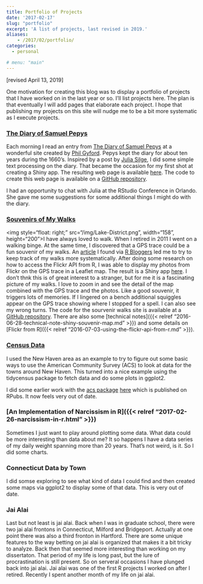 ```yaml
---
title: Portfolio of Projects
date: '2017-02-17'
slug: "portfolio"
excerpt: 'A list of projects, last revised in 2019.'
aliases:
    - /2017/02/portfolio/
categories:
  - personal

# menu: "main"
---
```


```{=html}
<!--- created with this command:
# blogdown::new_post("Portfolio of Projects", categories = c("R", "personal"), tags = c("R"), rmd = FALSE)  --->
```
\[revised April 13, 2019\]

One motivation for creating this blog was to display a portfolio of projects that I have worked on in the last year or so. I'll list projects here. The plan is that eventually I will add pages that elaborate each project. I hope that publishing my projects on this site will nudge me to be a bit more systematic as I execute projects.

### [The Diary of Samuel Pepys](https://goldin.shinyapps.io/Search_Pepys/)

Each morning I read an entry from [The Diary of Samuel Pepys](http://www.pepysdiary.com/) at a wonderful site created by [Phil Gyford](http://www.gyford.com/). Pepys kept the diary for about ten years during the 1660's. Inspired by a post by [Julia Silge](http://juliasilge.com/blog/Life-Changing-Magic/), I did some simple text processing on the diary. That became the occasion for my first shot at creating a Shiny app. The resulting web page is available [here](https://goldin.shinyapps.io/Search_Pepys/). The code to create this web page is available on a [GitHub repository](https://github.com/johngoldin/pepys-diary).

I had an opportunity to chat with Julia at the RStudio Conference in Orlando. She gave me some suggestions for some additional things I might do with the diary.

### [Souvenirs of My Walks](https://goldin.shinyapps.io/Walks/)

\<img style="float: right;" src="/img/Lake-District.png", width="158", height="200"\>I have always loved to walk. When I retired in 2011 I went on a walking binge. At the same time, I discovered that a GPS trace could be a fun souvenir of my walks. An [article](http://mhermans.net/hiking-gpx-r-leaflet.html) I found via [R Bloggers](https://www.r-bloggers.com/) led me to try to keep track of my walks more systematically. After doing some research on how to access the Flickr API from R, I was able to display my photos from Flickr on the GPS trace in a Leaflet map. The result is a Shiny app [here](https://goldin.shinyapps.io/Walks/). I don't thnk this is of great interest to a stranger, but for me it is a fascinating picture of my walks. I love to zoom in and see the detail of the map combined with the GPS trace and the photos. Like a good souvenir, it triggers lots of memories. If I lingered on a bench additional squiggles appear on the GPS trace showing where I stopped for a spell. I can also see my wrong turns. The code for the sourvenir walks site is available at a [GitHub repository](https://github.com/johngoldin/Visualizing-Hiking). There are also some \[technical notes\]({{< relref "2016-06-28-technical-note-shiny-souvenir-map.md" >}}) and some details on \[Flickr from R\]({{< relref "2016-07-03-using-the-flickr-api-from-r.md" >}}).

### [Census Data](/blog/new-haven-census-and-r/)

I used the New Haven area as an example to try to figure out some basic ways to use the American Community Survey (ACS) to look at data for the towns around New Haven. This turned into a nice example using the tidycensus package to fetch data and do some plots in ggplot2.

I did some earlier work with the [acs package](http://cran.r-project.org/web/packages/acs/index.html) [here](http://rpubs.com/JohnGoldin/196744) which is published on RPubs. It now feels very out of date.

### \[An Implementation of Narcissism in R\]({{< relref "2017-02-26-narcissism-in-r.html" >}})

Sometimes I just want to play around plotting some data. What data could be more interesting than data about me? It so happens I have a data series of my daily weight spanning more than 20 years. That's not weird, is it. So I did some charts.

### Connecticut Data by Town

I did somse exploring to see what kind of data I could find and then created some maps via ggplot2 to display some of that data. This is very out of date.

### Jai Alai

Last but not least is jai alai. Back when I was in graduate school, there were two jai alai frontons in Connecticut, Milford and Bridgeport. Actually at one point there was also a third fronton in Hartford. There are some unique features to the way betting on jai alai is organized that makes it a bit tricky to analyze. Back then that seemed more interesting than working on my dissertaton. That period of my life is long past, but the lure of procrastination is still present. So on serveral occasions I have plunged back into jai alai. Jai alai was one of the first R projects I worked on after I retired. Recently I spent another month of my life on jai alai.
